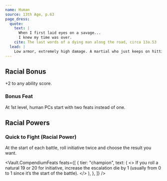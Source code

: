 ```yaml
---
name: Human
source: 13th Age, p.63
page_dress:
  quote:
    text: |
      When I first laid eyes on a savage...
      I knew my time was over.
    cite: The last words of a dying man along the road, circa 13a.53
  lead: |
    Low armor, extremely high damage. A martial who just keeps on hitting—literally.
---
```


## Racial Bonus

+2 to any ability score.

### Bonus Feat

At 1st level, human PCs start with two feats instead of one.

## Racial Powers

### Quick to Fight (Racial Power)

At the start of each battle, roll initiative twice and choose the result you want.

<Vault.CompendiumFeats
  feats={[
    {
      tier: "champion",
      text: (
        <>
          If you roll a natural 19 or 20 for initiative, increase the escalation
          die by 1 (usually from 0 to 1 since it’s the start of the battle).
        </>
      ),
    },
  ]}
/>
